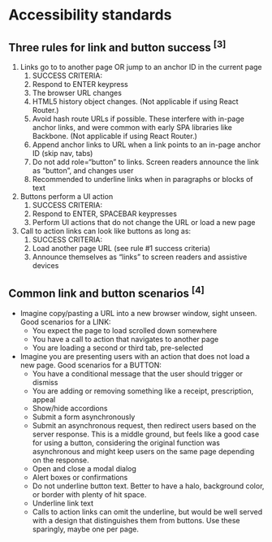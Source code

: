 # Accessibility standards

## Three rules for link and button success <sup id="heading3">[3]</sup>

1. Links go to to another page OR jump to an anchor ID in the current page
    1. SUCCESS CRITERIA:
    2. Respond to ENTER keypress
    3. The browser URL changes
    4. HTML5 history object changes. (Not applicable if using React Router.)
    5. Avoid hash route URLs if possible. These interfere with in-page anchor links, and were common with early SPA libraries like Backbone. (Not applicable if using React Router.)
    6. Append anchor links to URL when a link points to an in-page anchor ID (skip nav, tabs)
    7. Do not add role=“button” to links. Screen readers announce the link as “button”, and changes user
    8. Recommended to underline links when in paragraphs or blocks of text
2. Buttons perform a UI action
    1. SUCCESS CRITERIA:
    2. Respond to ENTER, SPACEBAR keypresses
    3. Perform UI actions that do not change the URL or load a new page
3. Call to action links can look like buttons as long as:
    1. SUCCESS CRITERIA:
    2. Load another page URL (see rule #1 success criteria)
    3. Announce themselves as “links” to screen readers and assistive devices

## Common link and button scenarios <sup id="heading4">[4]</sup>

* Imagine copy/pasting a URL into a new browser window, sight unseen. Good scenarios for a LINK:
  * You expect the page to load scrolled down somewhere
  * You have a call to action that navigates to another page
  * You are loading a second or third tab, pre-selected
* Imagine you are presenting users with an action that does not load a new page. Good scenarios for a BUTTON:
  * You have a conditional message that the user should trigger or dismiss
  * You are adding or removing something like a receipt, prescription, appeal
  * Show/hide accordions
  * Submit a form asynchronously
  * Submit an asynchronous request, then redirect users based on the server response. This is a middle ground, but feels like a good case for using a button, considering the original function was asynchronous and might keep users on the same page depending on the response.
  * Open and close a modal dialog
  * Alert boxes or confirmations
  * Do not underline button text. Better to have a halo, background color, or border with plenty of hit space.
  * Underline link text
  * Calls to action links can omit the underline, but would be well served with a design that distinguishes them from buttons. Use these sparingly, maybe one per page.